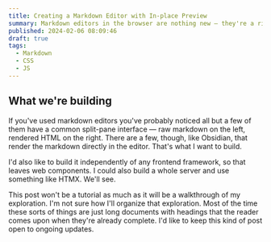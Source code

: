 ```yaml
---
title: Creating a Markdown Editor with In-place Preview
summary: Markdown editors in the browser are nothing new — they're a rite of passage for intermediate frontend devs. Let's make one that has realtime rendering of the markdown to HTML.
published: 2024-02-06 08:09:46
draft: true
tags:
  - Markdown
  - CSS
  - JS
---
```



## What we're building

If you've used markdown editors you've probably noticed all but a few of them have a common split-pane interface — raw markdown on the left, rendered HTML on the right. There are a few, though, like Obsidian, that render the markdown directly in the editor. That's what I want to build.

I'd also like to build it independently of any frontend framework, so that leaves web components. I could also build a whole server and use something like HTMX. We'll see.

This post won't be a tutorial as much as it will be a walkthrough of my exploration. I'm not sure how I'll organize that exploration. Most of the time these sorts of things are just long documents with headings that the reader comes upon when they're already complete. I'd like to keep this kind of post open to ongoing updates.

<MarkdownEditor client:load></MarkdownEditor>